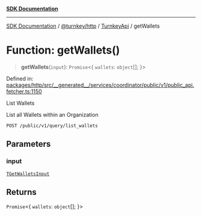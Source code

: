 [**SDK Documentation**](../../../../../README.mdx)

***

[SDK Documentation](../../../../../packages.mdx) / [@turnkey/http](../../../README.mdx) / [TurnkeyApi](../README.mdx) / getWallets

# Function: getWallets()

> **getWallets**(`input`): `Promise`\<\{ `wallets`: `object`[]; \}\>

Defined in: [packages/http/src/\_\_generated\_\_/services/coordinator/public/v1/public\_api.fetcher.ts:1150](https://github.com/tkhq/sdk/blob/e1b1a69bdd608320aaf03cc2dbbf68dc0c52b28d/packages/http/src/__generated__/services/coordinator/public/v1/public_api.fetcher.ts#L1150)

List Wallets

List all Wallets within an Organization

`POST /public/v1/query/list_wallets`

## Parameters

### input

[`TGetWalletsInput`](../type-aliases/TGetWalletsInput.mdx)

## Returns

`Promise`\<\{ `wallets`: `object`[]; \}\>
